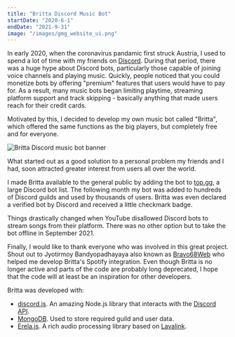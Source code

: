 ```yaml
---
title: "Britta Discord Music Bot"
startDate: "2020-6-1"
endDate: "2021-9-31"
image: "/images/gmg_website_ui.png"
---
```


In early 2020, when the coronavirus pandamic first struck Austria, I used to spend a lot of time with my friends on [Discord](https://discord.com/).
During that period, there was a huge hype about Discord bots, particularly those capable of joining voice channels and playing music.
Quickly, people noticed that you could monetize bots by offering "premium" features that users would have to pay for.
As a result, many music bots began limiting playtime, streaming platform support and track skipping - basically anything that made users reach for their credit cards.

Motivated by this, I decided to develop my own music bot called "Britta", which offered the same functions as the big players, but completely free and for everyone.

![Britta Discord music bot banner](https://raw.githubusercontent.com/b3h3m0th/britta_discord-music-bot/master/assets/img/brittaBanner.png)

What started out as a good solution to a personal problem my friends and I had, soon attracted greater interest from users all over the world.

I made Britta available to the general public by adding the bot to [top.gg](https://top.gg/), a large Discord bot list.
The following month my bot was added to hundreds of Discord guilds and used by thousands of users.
Britta was even declared a verified bot by Discord and received a little checkmark badge.

Things drastically changed when YouTube disallowed Discord bots to stream songs from their platform.
There was no other option but to take the bot offline in September 2021.

Finally, I would like to thank everyone who was involved in this great project. Shout out to Jyotirmoy Bandyopadhayaya also known as [Bravo68Web](https://www.itsmebravo.dev/) who helped me develop Britta's Spotify integration.
Even though Britta is no longer active and parts of the code are probably long deprecated, I hope that the code will at least be an inspiration for other developers.

Britta was developed with:

- [discord.js](https://github.com/discordjs/discord.js). An amazing Node.js library that interacts with the [Discord API](https://discord.com/developers/docs/reference).
- [MongoDB](https://www.mongodb.com/). Used to store required guild and user data.
- [Erela.js](https://github.com/erelajs). A rich audio processing library based on [Lavalink](https://lavalink.dev/).
